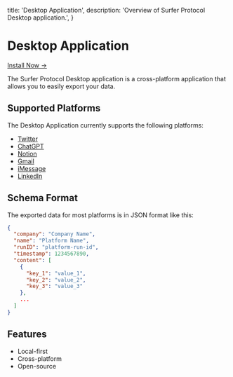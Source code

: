   title: 'Desktop Application',
  description:
    'Overview of Surfer Protocol Desktop application.',
}


# Desktop Application

[Install Now →](/desktop/installation)


The Surfer Protocol Desktop application is a cross-platform application that allows you to easily export your data.

## Supported Platforms 

The Desktop Application currently supports the following platforms:

- [Twitter](/desktop/platforms/twitter)
- [ChatGPT](/desktop/platforms/chatgpt)
- [Notion](/desktop/platforms/notion)
- [Gmail](/desktop/platforms/gmail)
- [iMessage](/desktop/platforms/imessage)
- [LinkedIn](/desktop/platforms/linkedin)

## Schema Format

The exported data for most platforms is in JSON format like this:

```json
{
  "company": "Company Name",
  "name": "Platform Name",
  "runID": "platform-run-id",
  "timestamp": 1234567890,
  "content": [ 
    {
      "key_1": "value_1",
      "key_2": "value_2",
      "key_3": "value_3"
    },
    ...
  ]
}
```

## Features

- Local-first
- Cross-platform
- Open-source